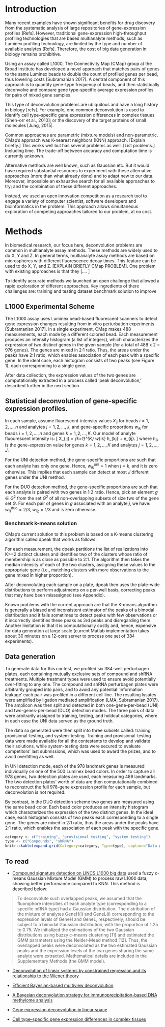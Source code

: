 Introduction
============
 
Many recent examples have shown significant benefits for drug discovery from the systematic analysis of large repositories of gene-expression profiles [Refs]. However, traditional gene-expression high-throughput profiling technologies that are based multianalyte methods, such as Luminex profiling technology, are limited by the type and number of available analytes [Refs]. Therefore, the cost of big data generation in biology remains prohibitive. 

Using an assay called L1000, The Connectivity Map (CMap) group at the Broad Institute has developed a novel approach that matches pairs of genes to the same Luminex beads to double the count of profiled genes per bead, thus lowering costs [Subramanian 2017].
A central component of this approach is to quantify gene-type frequency of beads, and then statistically deconvolve and compare gene type-specific average expression profiles for pairs of mixed gene samples. 

This type of deconvolution problems are ubiquitous and have a long history in biology [refs]. For example, one common deconvolution is used to identify cell type–specific gene expression differences in complex tissues [Shen-orr et al., 2010]; or the discovery of the target proteins of small molecules [Jung, 2015]. 

<!-- 
Shen-orr et al. (2010). Gene expression data from multiple cell-types. The problem is to quantify cell-type frequency "then deconvolve and compare cell type-specific average expression profiles for groups of mixed tissue samples." One approach is "deconvolution to be linear"
 -->

<!-- Broadly speaking, the problem is to estimate the density $f$ of a random variable $X$ based on $n$ observations from $Y = X + \epsilon$, where $\epsilon$ is a measurement error based on a possibly unknown distribution.  (Fan, 1991) -->

<!-- The solution adopted by CMap was a KNN [explain]. This is a standard technique implemented in xxx that gives a good level of accuracy [xxx] and reasonably fast computation time (xxx with the current Matlab implementation). -->

Common approaches are parametric (mixture models) and non-parametric. CMap's approach was K-nearest neighbors (KNN) approach. [Explain briefly.] This works well but has several problems as well. [List problems.] Including time. The trade-off between accuracy and computation time is currently unknown. 

Alternative methods are well known, such as Gaussian etc. But it would have required substantial resources to experiment with these alternative approaches (more than what already done) and to adapt new to our data. Moreover, impossible an exhaustive search for all available approaches to try; and the combination of these different approaches. 

Instead, we used an open innovation competition as a research tool to engage a variety of computer scientist, software developers and bioinformatics in the problem. This approach allows  simultaneous exploration of competing approaches tailored to our problem, at no cost. 

Methods
========

In biomedical research, our focus here, deconvolution problems are common in multianalyte assay methods. These methods are widely used to do X, Y and Z. In general terms, multianalyte assay methods are based on microspheres with different fluorescence decay times. This feature can be used to do X, Y, and Z. [EXPLAIN BRIEFLY CMap PROBLEM].
One problem with existing approaches is that they […. ]

To identify accurate methods we launched an open challenge that allowed a rapid exploration of different approaches. Key ingredients of there challenges are:
training and testing dataset
benchmark solution to improve

## L1000 Experimental Scheme

The L1000 assay uses Luminex bead-based fluorescent scanners to detect gene expression changes resulting from in vitro perturbation experiments [Subramanian 2017]. In a single experiment, CMap makes 488 measurements, each made by a different colored bead. Each measurement produces an intensity histogram (a list of integers), which characterizes the expression of two distinct genes in the given sample (for a total of 488 x 2 = 976 genes). The genes are mixed in 2:1 ratio. Thus, the areas under the peaks have 2:1 ratio, which enables association of each peak with a specific gene. In the ideal case, each histogram consists of two peaks (see Figure 1), each corresponding to a single gene. 

After data collection, the expression values of the two genes are computationally extracted in a process called 'peak deconvolution,' described further in the next section. 

<!-- alt. wording
Although the scanner is designed to detect only 500 different bead types, CMap uses it to measure ~1,000 landmark genes (978 genes to be exact). Of the 500 available types, 12 are used to measure controls. The remaining 488 colors are each used to measure two genes. The 976 landmark genes (excluding two genes that are measured independently) are grouped into pairs and coupled to beads of the same color. Genes coupled to the same bead color are combined in a ratio of 2:1 prior to use. So, the detected signal intensity for each bead color provides a composite measure of the abundance of the transcripts of the two genes.
-->

## Statistical deconvolution of gene-specific expression profiles.

In each sample, assume fluorescent-intensity values $X_{ij}$ for beads $i=1,2,\dots, n$ and analytes $j=1,2,\dots, J$, and gene-specific proportions $w_{ik}$ for beads $i=1,2,\dots, n$ and genes $k=1,2,\dots, K$. Our model of analyte fluourescent intensity is:
\[
  X_{ij} = \sum_{k=1}^{K} w_{ik} h_{kj} + e_{ij}. 
\]
where $h_{ik}$ is the gene-expression value for genes $k=1,2,\dots, K$ and analytes $j=1,2,\dots, J$. 

For the UNI detection method, the gene-specific proportions are such that each analyte has only one gene. Hence, $w^{\text{uni}}_{ik} = 1$ when $j = k$, and it is zero otherwise. This implies that each sample can detect at most $J$ different genes under the UNI method. 

For the DUO detection method, the gene-specific proportions are such that each analyte is paired with two genes in 1:2 ratio. Hence, pick an element $g\in G^2$ from the set $G^2$ of all non-overlapping subsets of size two of the gene set $G$. For each pair of genes in $g$ associated with an analyte $j$, we have: $w^{\text{duo}}_{i1} = 2/3$, $w_{i2}=1/3$ and is zero otherwise. 

<!-- from problem statement
Each measurement produces an intensity histogram (a list of integers), which characterizes expression of two distinct genes in the sample (for a total of 488 x 2 = 976 genes). In the ideal case, each histogram consists of two peaks (see Figure 1), each corresponding to a single gene. The genes are mixed in 2:1 ratio, thus the areas under the peaks have 2:1 ratio, which allows us to associate each peak with the specific gene. The median position of each peak corresponds to the gene's expression level, and that's what you need to determine in this challenge.
-->

### Benchmark k-means solution

CMap's current solution to this problem is based on a K-means clustering algorithm called dpeak that works as follows:

For each measurement, the dpeak partitions the list of realizations into K>=2 distinct clusters and identifies two of the clusters whose ratio of membership is as close as possible to 2:1. The algorithm then takes the median intensity of each of the two clusters, assigning these values to the appropriate gene (i.e., matching clusters with more observations to the gene mixed in higher proportion).

After deconvoluting each sample on a plate, dpeak then uses the plate-wide distributions to perform adjustments on a per-well basis, correcting peaks that may have been misassigned (see Appendix).

Known problems with the current approach are that the K-means algorithm is generally a biased and inconsistent estimator of the peaks of a bimodal distribution and it fails sometimes to detect peaks with few observations or it incorrectly identifies these peaks as 3rd peaks and disregarding them. Another limitation is that it is computationally costly and, hence, expensive for data generation at large scale (current Matlab implementation takes about 30 minutes on a 12-core server to process one set of 384 experiments).


## Data generation 

To generate data for this contest, we profiled six 384-well perturbagen plates, each containing mutually exclusive sets of compound and shRNA treatments. Multiple treatment types were used to ensure avoid potentially over-fitting to any one. The compound and shRNA perturbagen plates were arbitrarily grouped into pairs, and to avoid any potential ‘information leakage’ each pair was profiled in a different cell line. The resulting lysates were amplified by ligation mediated amplification (LMA, Subramanian 2017). The amplicon was then split and detected in both one-gene-per-bead (UNI) and two-genes-per-bead (DUO) detection modes. The three pairs of data were arbitrarily assigned to training, testing, and holdout categories, where in each case the UNI data served as the ground truth.

The data so generated were then split into three subsets called: training, provisional-testing, and system-testing. Training and provisional-testing data were made available for all the contestants to develop and validate their solutions, while system-testing data were secured to evaluate competitors' last submissions, which was used to award the prizes, and to avoid overfitting as well.

In UNI detection mode, each of the 978 landmark genes is measured individually on one of the 500 Luminex bead colors. In order to capture all 978 genes, two detection plates are used, each measuring 489 landmarks. The two detection plates’ worth of data are then computationally combined to reconstruct the full 978-gene expression profile for each sample, but deconvolution is not required.

By contrast, in the DUO detection scheme two genes are measured using the same bead color. Each bead color produces an intensity histogram which characterizes the expression of the two distinct genes. In the ideal case, each histogram consists of two peaks each corresponding to a single gene. The genes are mixed in 2:1 ratio, thus the areas under the peaks have 2:1 ratio, which enables the association of each peak with the specific gene. 

```r
category <- c("training", "provisional testing", "system testing")
type <- c("Compounds", "shRNA")
knitr::kable(expand.grid(Category=category, Type=type), caption="Data generated")
```

## To read

- [Compound signature detection on LINCS L1000 big data](https://pubs.rsc.org/en/content/getauthorversionpdf/c4mb00677a) used a fuzzy c-means Gaussian Mixture Model (GMM) to process raw L1000 data, showing better performance compared to KNN. This method is described below:

> To deconvolute such overlapped peaks, we assumed that the fluorophore intensities of each analyte type (corresponding to a specific mRNA type) had a Gaussian distribution. The distribution of the mixture of analytes GeneH(i) and GeneL(i) corresponding to the expression levels of GeneH and GeneL, respectively, should be subject to a bimodal Gaussian distribution, with the proportion of 1.25 to 0.75. We initialized the estimations of the two Gaussian distributions using buzzy c-means clustering [11] and estimated the GMM parameters using the Nelder-Mead method [12]. Thus, the overlapped peaks were deconvoluted as the two estimated Gaussian peaks and the expression levels of the two genes sharing the same analyte were extracted. Mathematical details are included in the Supplementary Methods (the GMM model).

  
- [Deconvolution of linear systems by constrained regression and its relationship to the Wiener theory](https://ieeexplore.ieee.org/abstract/document/4044778)

- [Efficient Bayesian-based multiview deconvolution](https://www.nature.com/articles/nmeth.2929)

- [A Bayesian deconvolution strategy for immunoprecipitation-based DNA methylome analysis](https://www.nature.com/articles/nbt1414)

- [Gene expression deconvolution in linear space](https://www.nature.com/articles/nmeth.1830)

- [Cell type–specific gene expression differences in complex tissues](https://www.nature.com/articles/nmeth.1439)



